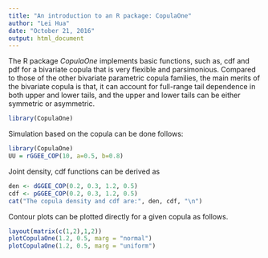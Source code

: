 ```yaml
---
title: "An introduction to an R package: CopulaOne"
author: "Lei Hua"
date: "October 21, 2016"
output: html_document
---
```


The R package *CopulaOne* implements basic functions, such as, cdf and pdf for a bivariate copula that is very flexible and parsimonious. Compared to those of the other bivariate parametric copula families, the main merits of the bivariate copula is that, it can account for full-range tail dependence in both upper and lower tails, and the upper and lower tails can be either symmetric or asymmetric.

```r
library(CopulaOne)
```

Simulation based on the copula can be done follows:

```r
library(CopulaOne)
UU = rGGEE_COP(10, a=0.5, b=0.8)
```

Joint density, cdf functions can be derived as
```r
den <- dGGEE_COP(0.2, 0.3, 1.2, 0.5)
cdf <- pGGEE_COP(0.2, 0.3, 1.2, 0.5)
cat("The copula density and cdf are:", den, cdf, "\n")
```

Contour plots can be plotted directly for a given copula as follows.
```r
layout(matrix(c(1,2),1,2))
plotCopulaOne(1.2, 0.5, marg = "normal")
plotCopulaOne(1.2, 0.5, marg = "uniform")
```



